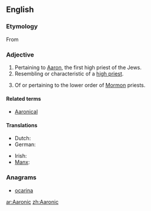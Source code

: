 ==English==

===Etymology===
From {{suffix|Aaron|ic}}

===Adjective===
{{en-adj}}

# Pertaining to [[Aaron]], the first high priest of the Jews.
# Resembling or characteristic of a [[high priest]].
# {{Mormonism}} Of or pertaining to the lower order of [[Mormon]] priests.

====Related terms====
* [[Aaronical]]

====Translations====
{{trans-top|pertaining to Aaron}}
* Dutch: {{t|nl|Aaronisch}}
* German: {{t|de|Aaronisch}}
{{trans-mid}}
* Irish: {{t|ga|Árónach}}
* [[Manx]]: {{t|gv|Aaronagh}}
{{trans-bottom}}

===Anagrams===
* [[ocarina#English|ocarina]]


[[ar:Aaronic]]
[[zh:Aaronic]]